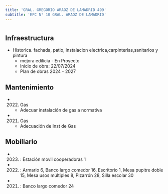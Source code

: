 ```yaml
---
title: 'GRAL. GREGORIO ARAOZ DE LAMADRID 499'
subtitle: 'EPC N° 10 GRAL. ARAOZ DE LAMADRID'
---
```


#
## Infraestructura

* Historica. fachada, patio, instalacion electrica,carpinterias,sanitarios y pintura 
    + mejora edilicia - En Proyecto 
    + Inicio de obra: 22/07/2024 
    + Plan de obras 2024 - 2027 






## Mantenimiento

*  (2022) Gas 
    + Adecuar instalación de gas a normativa

*  (2021) Gas 
    + Adecuación de Inst de Gas





## Mobiliario

*  (2023) : Estación movil cooperadoras 1 

*  (2022) : Armario 6, Banco largo comedor 16, Escritorio 1, Mesa pupitre doble 15, Mesa usos múltiples 8, Pizarrón 28, Silla escolar 30 

*  (2021) : Banco largo comedor 24 



